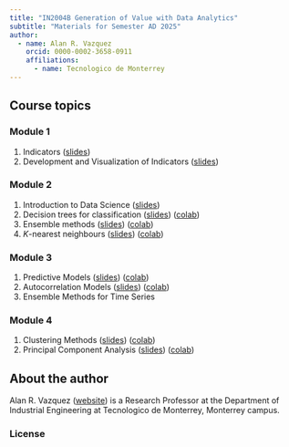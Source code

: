 ```yaml
---
title: "IN2004B Generation of Value with Data Analytics"
subtitle: "Materials for Semester AD 2025"
author: 
  - name: Alan R. Vazquez
    orcid: 0000-0002-3658-0911
    affiliations:
      - name: Tecnologico de Monterrey
---
```


## Course topics

### Module 1

1.  Indicators ([slides](/Module1/Indicators.slides.html))
2.  Development and Visualization of Indicators ([slides](/Module1/BSC.slides.html))

### Module 2

1.  Introduction to Data Science ([slides](/Module2/IntrotoDataScience.slides.html)) 
2.  Decision trees for classification ([slides](/Module2/Classification.slides.html)) ([colab](https://drive.google.com/file/d/1iqtGTsLj0qL_zWwdkyrMsKltqOjvM496/view?usp=sharing))
3.  Ensemble methods ([slides](/Module2/EnsembleMethods.slides.html)) ([colab](https://drive.google.com/file/d/1HAn1pZL2oSJtISVfp2nrvNI8wYzwtAV9/view?usp=sharing))
4.  *K*-nearest neighbours ([slides](/Module2/KNearestNeighbours.slides.html)) ([colab](https://drive.google.com/file/d/1ItiD4OZrk46WSBHhh_d0va7F-5lY6f25/view?usp=sharing))

### Module 3

1.  Predictive Models ([slides](/Module3/PredictiveModels.slides.html)) ([colab](https://drive.google.com/file/d/12x5bgN_Tt5DAO38DGbeqhPM36gEETCqb/view?usp=sharing))
2.  Autocorrelation Models ([slides](/Module3/Autocorrelation.slides.html)) ([colab](https://drive.google.com/file/d/1G2EzXu1iOV5UpP_qzU1nUknGJ5FPY0lg/view?usp=sharing))
3.  Ensemble Methods for Time Series

### Module 4

1.  Clustering Methods ([slides](/Module4/Clustering.slides.html)) ([colab](https://colab.research.google.com/drive/1sL5LeIXI9YqYmebxWpF3sqPA92IxftYX?usp=sharing))
2.  Principal Component Analysis ([slides](/Module4/PCA.slides.html)) ([colab](https://colab.research.google.com/drive/1apdp8jOr7DQFIML_QQr1xofdy8-tyCK1?usp=sharing))

## About the author

Alan R. Vazquez ([website](https://alanrvazquez.netlify.app/)) is a Research Professor at the Department of Industrial Engineering at Tecnologico de Monterrey, Monterrey campus.

### License
